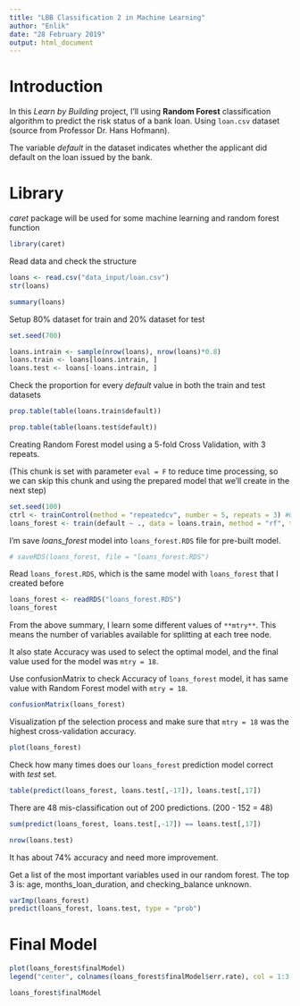 ```yaml
---
title: "LBB Classification 2 in Machine Learning"
author: "Enlik"
date: "28 February 2019"
output: html_document
---
```


# Introduction
In this *Learn by Building* project, I'll using **Random Forest** classification algorithm to predict the risk status of a bank loan. Using `loan.csv` dataset (source from Professor Dr. Hans Hofmann).

The variable *default* in the dataset indicates whether the applicant did default on the loan issued by the bank.

# Library
*caret* package will be used for some machine learning and random forest function
```r
library(caret)
```

Read data and check the structure
```r
loans <- read.csv("data_input/loan.csv")
str(loans)

summary(loans)
```

Setup 80% dataset for train and 20% dataset for test 
```r
set.seed(700)

loans.intrain <- sample(nrow(loans), nrow(loans)*0.8)
loans.train <- loans[loans.intrain, ]
loans.test <- loans[-loans.intrain, ]
```

Check the proportion for every *default* value in both the train and test datasets
```r
prop.table(table(loans.train$default))
```

```r
prop.table(table(loans.test$default))
```

Creating Random Forest model using a 5-fold Cross Validation, with 3 repeats.

(This chunk is set with parameter `eval = F` to reduce time processing, so we can skip this chunk and using the prepared model that we'll create in the next step)
```r
set.seed(100)
ctrl <- trainControl(method = "repeatedcv", number = 5, repeats = 3) #Question cara nentuin number dan repeats?
loans_forest <- train(default ~ ., data = loans.train, method = "rf", trControl = ctrl, ntree = 100)
```

I'm save *loans_forest* model into `loans_forest.RDS` file for pre-built model.
```r
# saveRDS(loans_forest, file = "loans_forest.RDS")
```

Read `loans_forest.RDS`, which is the same model with `loans_forest` that I created before
```r
loans_forest <- readRDS("loans_forest.RDS")
loans_forest
```
From the above summary, I learn some different values of `**mtry**`. This means the number of variables available for splitting at each tree node.

It also state Accuracy was used to select the optimal model, and the final value used for the model was `mtry = 18`.


Use confusionMatrix to check Accuracy of `loans_forest` model, it has same value with Random Forest model with `mtry = 18`.
```r
confusionMatrix(loans_forest)
```


Visualization pf the selection process and make sure that `mtry = 18` was the highest cross-validation accuracy.
```r
plot(loans_forest)
```

Check how many times does our `loans_forest` prediction model correct with *test* set. 
```r
table(predict(loans_forest, loans.test[,-17]), loans.test[,17])
```

There are 48 mis-classification out of 200 predictions.
(200 - 152 = 48)
```r
sum(predict(loans_forest, loans.test[,-17]) == loans.test[,17])
```

```r
nrow(loans.test)
```
It has about 74% accuracy and need more improvement.

Get a list of the most important variables used in our random forest. The top 3 is: age, months_loan_duration, and checking_balance unknown.
```r
varImp(loans_forest)
predict(loans_forest, loans.test, type = "prob")
```



# Final Model
```r
plot(loans_forest$finalModel)
legend("center", colnames(loans_forest$finalModel$err.rate), col = 1:3, cex = 0.8, fill = 1:3)
```

```r
loans_forest$finalModel
```


